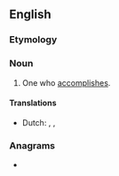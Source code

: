 ==English==

===Etymology===
{{suffix|en|accomplish|er|id2=agent noun}}

===Noun===
{{en-noun}}

# One who [[accomplish]]es.

====Translations====
{{trans-top|one who accomplishes}}
* Dutch: {{t+|nl|presteerder|m}}, {{t|nl|presteerster|f}}, {{t|nl|verwezenlijker}}
{{trans-mid}}
{{trans-bottom}}

===Anagrams===
* {{anagrams|en|a=accehilmoprs|reaccomplish}}